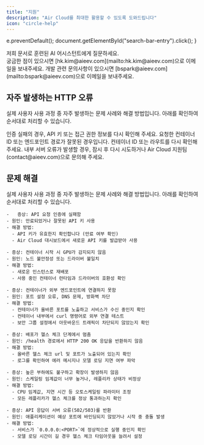 ```yaml
---
title: "지원"
description: "Air Cloud를 최대한 활용할 수 있도록 도와드립니다"
icon: "circle-help"
---
```


  e.preventDefault();
  document.getElementById("search-bar-entry").click();
}

<div onClick={openSearch} style={{ cursor: "pointer" }}>
  <Card
    title="문서에 질문하기"
    icon="message-circle-question"
    href="https://docs.aieev.cloud/docs/overview/"
    arrow={true}
  >
    저희 문서로 훈련된 AI 어시스턴트에게 질문하세요.
  </Card>
</div>

<CardGroup cols={2}>
  <Card title="김현경 매니저" icon="mail" href="mailto:hk.kim@aieev.com">
    궁금한 점이 있으시면 [hk.kim@aieev.com](mailto:hk.kim@aieev.com)으로 이메일을 보내주세요.
  </Card>
  <Card
    title="박병수 매니저"
    icon="mail"
    href="mailto:bspark@aieev.com"
  >
    개발 관련 문의사항이 있으시면 [bspark@aieev.com](mailto:bspark@aieev.com)으로 이메일을 보내주세요.
  </Card>
</CardGroup>

## 자주 발생하는 HTTP 오류

실제 사용자 사용 과정 중 자주 발생하는 문제 사례와 해결 방법입니다. 아래를 확인하여 순서대로 처리할 수 있습니다.

<AccordionGroup>
  <Accordion title='401 Unauthorized'>
  인증 실패의 경우, API 키 또는 접근 권한 정보를 다시 확인해 주세요.
  </Accordion>

<Accordion title="404 Not Found">
  요청한 컨테이너 ID 또는 엔드포인트 경로가 잘못된 경우입니다. 컨테이너 ID 또는 라우트를 다시 확인해 주세요.
</Accordion>

  <Accordion title="500 Internal Server Error">
  내부 서버 오류가 발생할 경우, 잠시 후 다시 시도하거나 Air Cloud 지원팀(contact@aieev.com)으로 문의해 주세요.
  </Accordion>
</AccordionGroup>

## 문제 해결

실제 사용자 사용 과정 중 자주 발생하는 문제 사례와 해결 방법입니다. 아래를 확인하여 순서대로 처리할 수 있습니다.

<AccordionGroup>
  <Accordion title="[A]. API 키 인증 실패시">
  
    -	증상: API 요청 인증에 실패함
    - 원인: 만료되었거나 잘못된 API 키 사용
    - 해결 방법:
      - API 키가 유효한지 확인합니다 (만료 여부 확인)
      - Air Cloud 대시보드에서 새로운 API 키를 발급받아 사용
  
  </Accordion>

  <Accordion title="[B]. GPU 할당 오류 발생시">

    - 증상: 컨테이너 시작 시 GPU가 감지되지 않음
    - 원인: 노드 불안정성 또는 드라이버 불일치
    - 해결 방법:
      - 새로운 인스턴스로 재배포
      - 사용 중인 컨테이너 런타임과 드라이버의 호환성 확인

  </Accordion>

  <Accordion title="[C]. 네트워크 연결 실패">

    - 증상: 컨테이너가 외부 엔드포인트에 연결하지 못함
    - 원인: 포트 설정 오류, DNS 문제, 방화벽 차단
    - 해결 방법:
      - 컨테이너가 올바른 포트를 노출하고 서비스가 수신 중인지 확인
      - 컨테이너 내부에서 curl 명령어로 외부 연결 테스트
      - 보안 그룹 설정에서 아웃바운드 트래픽이 차단되지 않았는지 확인

  </Accordion>

  <Accordion title="[D]. 헬스 체크 실패 / 초기화 단계에서의 멈춤">

    - 증상: 배포가 헬스 체크 단계에서 멈춤
    - 원인: /health 경로에서 HTTP 200 OK 응답을 반환하지 않음
    - 해결 방법:
      - 올바른 헬스 체크 url 및 포트가 노출되어 있는지 확인
      - 로그를 확인하여 에러 메시지나 모델 로딩 지연 여부 파악

  </Accordion>

  <Accordion title="[E]. 오토스케일링 미작동">

    - 증상: 높은 부하에도 불구하고 확장이 발생하지 않음
    - 원인: 스케일링 임계값이 너무 높거나, 레플리카 상태가 비정상
    - 해결 방법:
      - CPU 임계값, 지연 시간 등 오토스케일링 파라미터 조정
      - 모든 레플리카가 헬스 체크를 정상 통과하는지 확인

  </Accordion>

  <Accordion title="[F]. 502/503 게이트웨이 오류">

    - 증상: API 응답이 서버 오류(502/503)를 반환
    - 원인: 애플리케이션이 예상 포트에 바인딩되지 않았거나 시작 중 충돌 발생
    - 해결 방법:
      - 서비스가 `0.0.0.0:<PORT>`에 정상적으로 실행 중인지 확인
      - 모델 로딩 시간이 길 경우 헬스 체크 타임아웃을 늘려서 설정

  </Accordion>
</AccordionGroup>